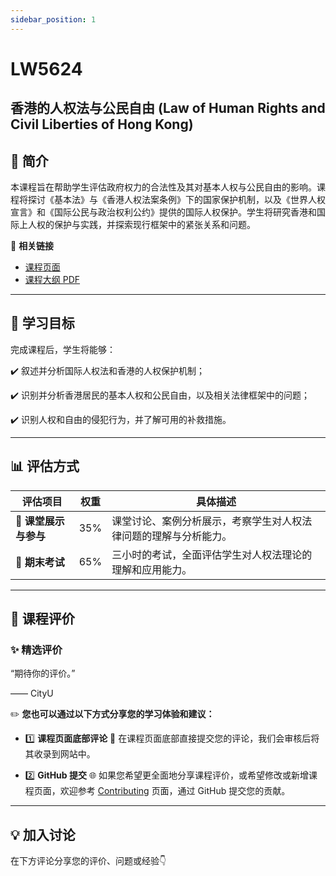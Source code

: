 ```yaml
---
sidebar_position: 1
---
```


# LW5624
## 香港的人权法与公民自由 (Law of Human Rights and Civil Liberties of Hong Kong)

## **📘 简介**
本课程旨在帮助学生评估政府权力的合法性及其对基本人权与公民自由的影响。课程将探讨《基本法》与《香港人权法案条例》下的国家保护机制，以及《世界人权宣言》和《国际公民与政治权利公约》提供的国际人权保护。学生将研究香港和国际上人权的保护与实践，并探索现行框架中的紧张关系和问题。

🔗 **相关链接**
- [课程页面](https://www.cityu.edu.hk/catalogue/pg/202526/course/LW5624.htm)
- [课程大纲 PDF](https://www.cityu.edu.hk/catalogue/pg/202526/course/LW5624.pdf)

---

## **🎯 学习目标**

完成课程后，学生将能够：

✔️ 叙述并分析国际人权法和香港的人权保护机制；

✔️ 识别并分析香港居民的基本人权和公民自由，以及相关法律框架中的问题；

✔️ 识别人权和自由的侵犯行为，并了解可用的补救措施。

---

## **📊 评估方式**

| **评估项目**         | **权重** | **具体描述**                                                                                       |
|---------------------|---------|---------------------------------------------------------------------------------------------------|
| **📂 课堂展示与参与** | 35%     | 课堂讨论、案例分析展示，考察学生对人权法律问题的理解与分析能力。                                     |
| **📂 期末考试**       | 65%     | 三小时的考试，全面评估学生对人权法理论的理解和应用能力。                                             |

---

## **💬 课程评价**

### ✨ **精选评价**
<div className={commentStyles.commentBox}>
    <p className={commentStyles.commentText}>
        “期待你的评价。”
    </p>
    <p className={commentStyles.commentAuthor}>—— CityU</p>
</div>

✏️ **您也可以通过以下方式分享您的学习体验和建议：**

- 1️⃣ **课程页面底部评论**
💬 在课程页面底部直接提交您的评论，我们会审核后将其收录到网站中。

- 2️⃣ **GitHub 提交**
🌐 如果您希望更全面地分享课程评价，或希望修改或新增课程页面，欢迎参考 [Contributing](/contributing) 页面，通过 GitHub 提交您的贡献。

---

## **💡 加入讨论**

在下方评论分享您的评价、问题或经验👇
<Utterances />
